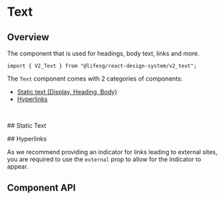 
<Meta title="General/Text/Introduction" />

# Text

## Overview

The component that is used for headings, body text, links and more.

```tsx
import { V2_Text } from "@lifesg/react-design-system/v2_text";
```

The `Text` component comes with 2 categories of components:

-   [Static text (Display, Heading, Body)](#static)
-   [Hyperlinks](#hyperlink)

<br />

<a id="static">## Static Text</a>

<Story of={TextStories.Styles} />

<a id="hyperlink">## Hyperlinks</a>

<Canvas of={TextStories.Hyperlinks} />

As we recommend providing an indicator for links leading to external sites, you are required to use the `external` prop to allow for the indicator to appear.

<Canvas of={TextStories.ExternalHyperlinks} />

## Component API

<PropsTable />
